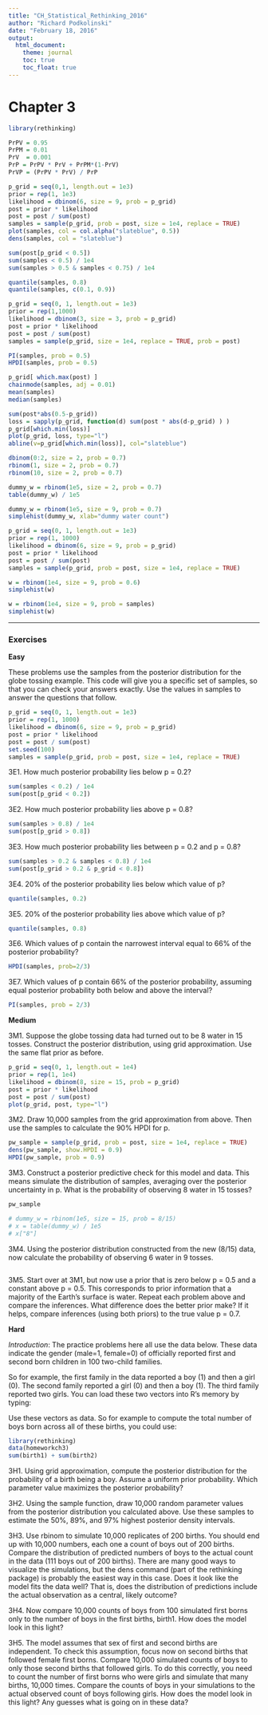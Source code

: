 ```yaml
---
title: "CH_Statistical_Rethinking_2016"
author: "Richard Podkolinski"
date: "February 18, 2016"
output: 
  html_document:
    theme: journal
    toc: true
    toc_float: true
---
```


# Chapter 3

```r
library(rethinking)

PrPV = 0.95
PrPM = 0.01
PrV  = 0.001
PrP = PrPV * PrV + PrPM*(1-PrV)
PrVP = (PrPV * PrV) / PrP
```

```r
p_grid = seq(0,1, length.out = 1e3)
prior = rep(1, 1e3)
likelihood = dbinom(6, size = 9, prob = p_grid)
post = prior * likelihood
post = post / sum(post)
samples = sample(p_grid, prob = post, size = 1e4, replace = TRUE)
plot(samples, col = col.alpha("slateblue", 0.5))
dens(samples, col = "slateblue")
```

```r
sum(post[p_grid < 0.5])
sum(samples < 0.5) / 1e4
sum(samples > 0.5 & samples < 0.75) / 1e4
```


```r
quantile(samples, 0.8)
quantile(samples, c(0.1, 0.9))
```


```r
p_grid = seq(0, 1, length.out = 1e3)
prior = rep(1,1000)
likelihood = dbinom(3, size = 3, prob = p_grid)
post = prior * likelihood
post = post / sum(post)
samples = sample(p_grid, size = 1e4, replace = TRUE, prob = post)

PI(samples, prob = 0.5)
HPDI(samples, prob = 0.5)
```


```r
p_grid[ which.max(post) ]
chainmode(samples, adj = 0.01)
mean(samples)
median(samples)
```

```r
sum(post*abs(0.5-p_grid))
loss = sapply(p_grid, function(d) sum(post * abs(d-p_grid) ) )
p_grid[which.min(loss)]
plot(p_grid, loss, type="l")
abline(v=p_grid[which.min(loss)], col="slateblue")
```

```r
dbinom(0:2, size = 2, prob = 0.7)
rbinom(1, size = 2, prob = 0.7)
rbinom(10, size = 2, prob = 0.7)
```

```r
dummy_w = rbinom(1e5, size = 2, prob = 0.7)
table(dummy_w) / 1e5

dummy_w = rbinom(1e5, size = 9, prob = 0.7)
simplehist(dummy_w, xlab="dummy water count")
```

```r
p_grid = seq(0, 1, length.out = 1e3)
prior = rep(1, 1000)
likelihood = dbinom(6, size = 9, prob = p_grid)
post = prior * likelihood
post = post / sum(post)
samples = sample(p_grid, prob = post, size = 1e4, replace = TRUE)

w = rbinom(1e4, size = 9, prob = 0.6)
simplehist(w)

w = rbinom(1e4, size = 9, prob = samples)
simplehist(w)
```

*** 

### Exercises

**Easy**

These problems use the samples from the posterior distribution for the globe tossing example. This code will give you a specific set of samples, so that you can check your answers exactly. Use the values in samples to answer the questions that follow.

```r
p_grid = seq(0, 1, length.out = 1e3)
prior = rep(1, 1000)
likelihood = dbinom(6, size = 9, prob = p_grid)
post = prior * likelihood
post = post / sum(post)
set.seed(100)
samples = sample(p_grid, prob = post, size = 1e4, replace = TRUE)
```

3E1. How much posterior probability lies below p = 0.2?

```r
sum(samples < 0.2) / 1e4
sum(post[p_grid < 0.2])
```


3E2. How much posterior probability lies above p = 0.8?
```r
sum(samples > 0.8) / 1e4
sum(post[p_grid > 0.8])
```


3E3. How much posterior probability lies between p = 0.2 and p = 0.8?
```r
sum(samples > 0.2 & samples < 0.8) / 1e4
sum(post[p_grid > 0.2 & p_grid < 0.8])
```


3E4. 20% of the posterior probability lies below which value of p?
```r
quantile(samples, 0.2)
```


3E5. 20% of the posterior probability lies above which value of p?
```r
quantile(samples, 0.8)
```


3E6. Which values of p contain the narrowest interval equal to 66% of the posterior probability?
```r
HPDI(samples, prob=2/3)
```


3E7. Which values of p contain 66% of the posterior probability, assuming equal posterior probability both below and above the interval?

```r
PI(samples, prob = 2/3)
```

**Medium**

3M1. Suppose the globe tossing data had turned out to be 8 water in 15 tosses. Construct the posterior distribution, using grid approximation. Use the same flat prior as before.

```r
p_grid = seq(0, 1, length.out = 1e4)
prior = rep(1, 1e4)
likelihood = dbinom(8, size = 15, prob = p_grid)
post = prior * likelihood
post = post / sum(post)
plot(p_grid, post, type="l")
```


3M2. Draw 10,000 samples from the grid approximation from above. Then use the samples to calculate the 90% HPDI for p.

```r
pw_sample = sample(p_grid, prob = post, size = 1e4, replace = TRUE)
dens(pw_sample, show.HPDI = 0.9)
HPDI(pw_sample, prob = 0.9)
```


3M3. Construct a posterior predictive check for this model and data. This means simulate the distribution of samples, averaging over the posterior uncertainty in p. What is the probability of observing 8 water in 15 tosses?

```r
pw_sample

# dummy_w = rbinom(1e5, size = 15, prob = 8/15)
# x = table(dummy_w) / 1e5
# x["8"]
```


3M4. Using the posterior distribution constructed from the new (8/15) data, now calculate the probability of observing 6 water in 9 tosses.

```r

```


3M5. Start over at 3M1, but now use a prior that is zero below p = 0.5 and a constant above p = 0.5. This corresponds to prior information that a majority of the Earth’s surface is water. Repeat each problem above and compare the inferences. What difference does the better prior make? If it helps, compare inferences (using both priors) to the true value p = 0.7.


**Hard**

*Introduction*: The practice problems here all use the data below. These data indicate the gender (male=1, female=0) of officially reported first and second born children in 100 two-child families.

So for example, the first family in the data reported a boy (1) and then a girl (0). The second family reported a girl (0) and then a boy (1). The third family reported two girls. You can load these two vectors into R’s memory by typing:

Use these vectors as data. So for example to compute the total number of boys born across all of these
births, you could use:

```r
library(rethinking)
data(homeworkch3)
sum(birth1) + sum(birth2)
```


3H1. Using grid approximation, compute the posterior distribution for the probability of a birth being a boy. Assume a uniform prior probability. Which parameter value maximizes the posterior probability?

3H2. Using the sample function, draw 10,000 random parameter values from the posterior distribution you calculated above. Use these samples to estimate the 50%, 89%, and 97% highest posterior density intervals.

3H3. Use rbinom to simulate 10,000 replicates of 200 births. You should end up with 10,000 numbers, each one a count of boys out of 200 births. Compare the distribution of predicted numbers of boys to the actual count in the data (111 boys out of 200 births). There are many good ways to visualize the simulations, but the dens command (part of the rethinking package) is probably the easiest way in this case. Does it look like the model fits the data well? That is, does the distribution of predictions include the actual observation as a central, likely outcome?

3H4. Now compare 10,000 counts of boys from 100 simulated first borns only to the number of boys in the first births, birth1. How does the model look in this light?

3H5. The model assumes that sex of first and second births are independent. To check this assumption, focus now on second births that followed female first borns. Compare 10,000 simulated counts of boys to only those second births that followed girls. To do this correctly, you need to count the number of first borns who were girls and simulate that many births, 10,000 times. Compare the counts of boys in your simulations to the actual observed count of boys following girls. How does the model look in this light? Any guesses what is going on in these data?


